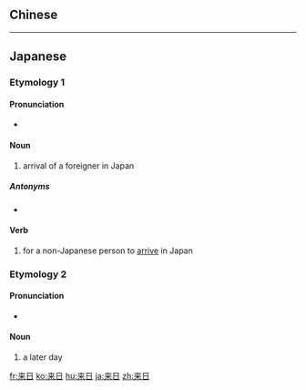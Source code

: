 {{also|來日}}
==Chinese==
{{zh-see|來日}}

----

==Japanese==

===Etymology 1===
{{ja-kanjitab|らい|にち|yomi=o}}

====Pronunciation====
* {{ja-pron|らいにち|yomi=o}}

====Noun====
{{ja-noun|らいにち|kyu=來日}}

# arrival of a foreigner in Japan

=====Antonyms=====
* {{ja-r|離日|りにち}}

====Verb====
{{ja-verb-suru|らいにち|tr=intrans|kyu=來日}}

# for a non-Japanese person to [[arrive]] in Japan

===Etymology 2===
{{ja-kanjitab|らい|じつ|yomi=o}}

====Pronunciation====
* {{ja-pron|らいじつ|yomi=o}}

====Noun====
{{ja-noun|らいじつ|kyu=來日}}

# a later day

[[fr:来日]]
[[ko:来日]]
[[hu:来日]]
[[ja:来日]]
[[zh:来日]]